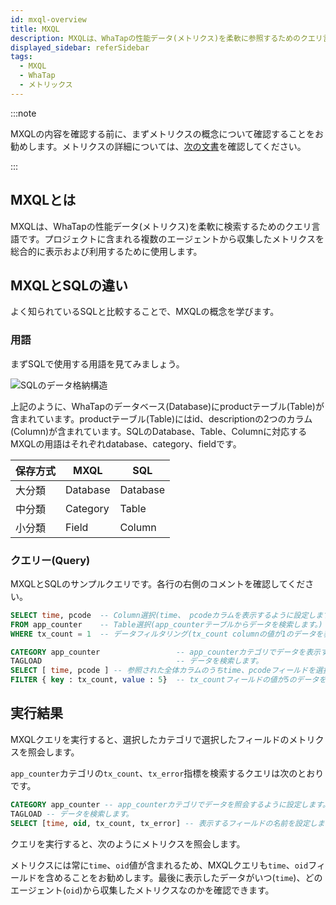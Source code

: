 ```yaml
---
id: mxql-overview
title: MXQL
description: MXQLは、WhaTapの性能データ(メトリクス)を柔軟に参照するためのクエリ言語です。
displayed_sidebar: referSidebar
tags:
  - MXQL
  - WhaTap
  - メトリックス
---
```


:::note

MXQLの内容を確認する前に、まずメトリクスの概念について確認することをお勧めします。メトリクスの詳細については、[次の文書](../metrics/common-metrics-intro)を確認してください。

:::

## MXQLとは

MXQLは、WhaTapの性能データ(メトリクス)を柔軟に検索するためのクエリ言語です。プロジェクトに含まれる複数のエージェントから収集したメトリクスを総合的に表示および利用するために使用します。

## MXQLとSQLの違い

よく知られているSQLと比較することで、MXQLの概念を学びます。

### 用語

まずSQLで使用する用語を見てみましょう。

![SQLのデータ格納構造](https://img.whatap.io/media/images/mxql-6.png)

上記のように、WhaTapのデータベース(Database)にproductテーブル(Table)が含まれています。productテーブル(Table)にはid、descriptionの2つのカラム(Column)が含まれています。SQLのDatabase、Table、Columnに対応するMXQLの用語はそれぞれdatabase、category、fieldです。

| 保存方式  | MXQL     | SQL      |
| ----- | -------- | -------- |
| 大分類   | Database | Database |
| 中分類   | Category | Table    |
| 小分類   | Field    | Column   |

### クエリー(Query)

MXQLとSQLのサンプルクエリです。各行の右側のコメントを確認してください。

```sql title='SQL query'
SELECT time, pcode  -- Column選択(time、 pcodeカラムを表示するように設定します。)
FROM app_counter    -- Table選択(app_counterテーブルからデータを検索します。)
WHERE tx_count = 1  -- データフィルタリング(tx_count columnの値が1のデータを表示するように設定します。)
```

```sql title='MXQL query'
CATEGORY app_counter                 -- app_counterカテゴリでデータを表示するように設定します。
TAGLOAD                              -- データを検索します。
SELECT [ time, pcode ] -- 参照された全体カラムのうちtime、pcodeフィールドを選択します。
FILTER { key : tx_count, value : 5}  -- tx_countフィールドの値が5のデータを残します。
```

## 実行結果

MXQLクエリを実行すると、選択したカテゴリで選択したフィールドのメトリクスを照会します。

`app_counter`カテゴリの`tx_count`、`tx_error`指標を検索するクエリは次のとおりです。

```sql title='MXQL'
CATEGORY app_counter -- app_counterカテゴリでデータを照会するように設定します。
TAGLOAD -- データを検索します。
SELECT [time, oid, tx_count, tx_error] -- 表示するフィールドの名前を設定します。
```

クエリを実行すると、次のようにメトリクスを照会します。

<ImgLang img='mxql_overview.png' desc='MXQL実行結果の例' />

メトリクスには常に`time`、`oid`値が含まれるため、MXQLクエリも`time`、`oid`フィールドを含めることをお勧めします。最後に表示したデータがいつ(`time`)、どのエージェント(`oid`)から収集したメトリクスなのかを確認できます。
